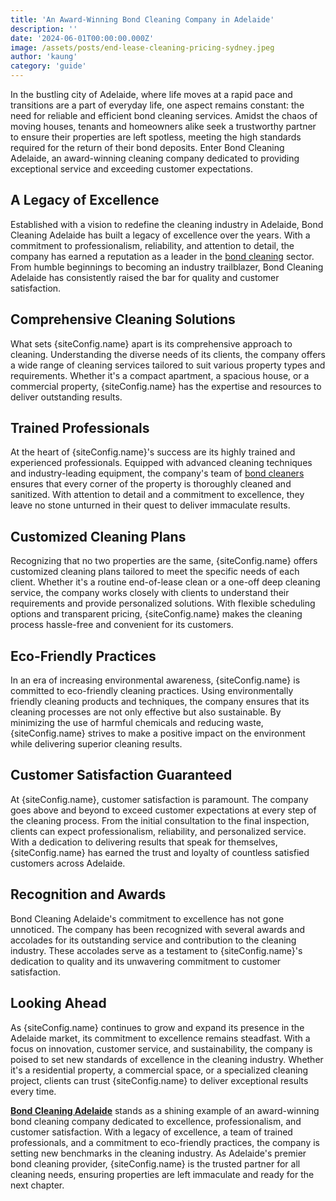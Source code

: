 ```yaml
---
title: 'An Award-Winning Bond Cleaning Company in Adelaide'
description: ''
date: '2024-06-01T00:00:00.000Z'
image: /assets/posts/end-lease-cleaning-pricing-sydney.jpeg
author: 'kaung'
category: 'guide'
---
```



In the bustling city of Adelaide, where life moves at a rapid pace and transitions are a part of everyday life, one aspect remains constant: the need for reliable and efficient bond cleaning services. Amidst the chaos of moving houses, tenants and homeowners alike seek a trustworthy partner to ensure their properties are left spotless, meeting the high standards required for the return of their bond deposits. Enter Bond Cleaning Adelaide, an award-winning cleaning company dedicated to providing exceptional service and exceeding customer expectations.

## A Legacy of Excellence

Established with a vision to redefine the cleaning industry in Adelaide, Bond Cleaning Adelaide has built a legacy of excellence over the years. With a commitment to professionalism, reliability, and attention to detail, the company has earned a reputation as a leader in the [bond cleaning](https://bondcleaningadelaide.net.au) sector. From humble beginnings to becoming an industry trailblazer, Bond Cleaning Adelaide has consistently raised the bar for quality and customer satisfaction.

## Comprehensive Cleaning Solutions

What sets {siteConfig.name} apart is its comprehensive approach to cleaning. Understanding the diverse needs of its clients, the company offers a wide range of cleaning services tailored to suit various property types and requirements. Whether it's a compact apartment, a spacious house, or a commercial property, {siteConfig.name} has the expertise and resources to deliver outstanding results.

## Trained Professionals

At the heart of {siteConfig.name}'s success are its highly trained and experienced professionals. Equipped with advanced cleaning techniques and industry-leading equipment, the company's team of [bond cleaners](https://bondcleaningadelaide.net.au) ensures that every corner of the property is thoroughly cleaned and sanitized. With attention to detail and a commitment to excellence, they leave no stone unturned in their quest to deliver immaculate results.

## Customized Cleaning Plans

Recognizing that no two properties are the same, {siteConfig.name} offers customized cleaning plans tailored to meet the specific needs of each client. Whether it's a routine end-of-lease clean or a one-off deep cleaning service, the company works closely with clients to understand their requirements and provide personalized solutions. With flexible scheduling options and transparent pricing, {siteConfig.name} makes the cleaning process hassle-free and convenient for its customers.

## Eco-Friendly Practices

In an era of increasing environmental awareness, {siteConfig.name} is committed to eco-friendly cleaning practices. Using environmentally friendly cleaning products and techniques, the company ensures that its cleaning processes are not only effective but also sustainable. By minimizing the use of harmful chemicals and reducing waste, {siteConfig.name} strives to make a positive impact on the environment while delivering superior cleaning results.

## Customer Satisfaction Guaranteed

At {siteConfig.name}, customer satisfaction is paramount. The company goes above and beyond to exceed customer expectations at every step of the cleaning process. From the initial consultation to the final inspection, clients can expect professionalism, reliability, and personalized service. With a dedication to delivering results that speak for themselves, {siteConfig.name} has earned the trust and loyalty of countless satisfied customers across Adelaide.

## Recognition and Awards

Bond Cleaning Adelaide's commitment to excellence has not gone unnoticed. The company has been recognized with several awards and accolades for its outstanding service and contribution to the cleaning industry. These accolades serve as a testament to {siteConfig.name}'s dedication to quality and its unwavering commitment to customer satisfaction.

## Looking Ahead

As {siteConfig.name} continues to grow and expand its presence in the Adelaide market, its commitment to excellence remains steadfast. With a focus on innovation, customer service, and sustainability, the company is poised to set new standards of excellence in the cleaning industry. Whether it's a residential property, a commercial space, or a specialized cleaning project, clients can trust {siteConfig.name} to deliver exceptional results every time.

[**Bond Cleaning Adelaide**](https://bondcleaningadelaide.net.au) stands as a shining example of an award-winning bond cleaning company dedicated to excellence, professionalism, and customer satisfaction. With a legacy of excellence, a team of trained professionals, and a commitment to eco-friendly practices, the company is setting new benchmarks in the cleaning industry. As Adelaide's premier bond cleaning provider, {siteConfig.name} is the trusted partner for all cleaning needs, ensuring properties are left immaculate and ready for the next chapter.
